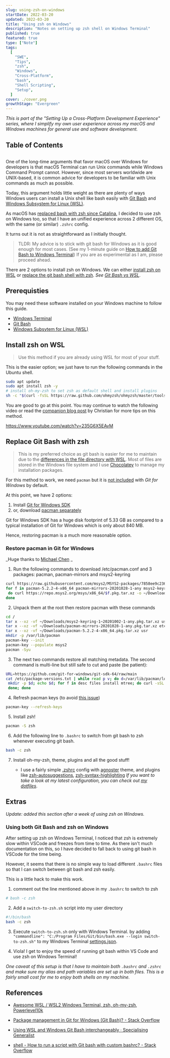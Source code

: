 ```yaml
---
slug: using-zsh-on-windows
startDate: 2022-03-20
updated: 2022-03-20
title: "Using zsh on Windows"
description: "Notes on setting up zsh shell on Windows Terminal"
published: true
featured: true
type: ["Note"]
tags:
  [
    "SWE",
    "Tips",
    "zsh",
    "Windows",
    "Cross-Platform",
    "bash",
    "Shell Scripting",
    "Setup",
  ]
cover: ./cover.png
growthStage: "Evergreen"
---
```


<BasicImage
  src="https://res.cloudinary.com/wtkw/image/upload/v1647790544/waltertengcom/garden/using-zsh-on-windows/cover_jyxvff.png"
  alt="cover"
/>

_This is part of the "Setting Up a Cross-Platform Development Experience" series, where I simplify my own user experience across my macOS and Windows machines for general use and software development._

## Table of Contents

```toc

```

One of the long-time arguments that favor macOS over Windows for developers is that macOS Terminal can run Unix commands while Windows Command Prompt cannot. However, since most servers worldwide are UNIX-based, it is common advice for developers to be familiar with Unix commands as much as possible.

Today, this argument holds little weight as there are plenty of ways Windows users can install a Unix shell like bash easily with
[Git Bash](https://gitforwindows.org/) and [Windows Subsystem for Linux (WSL)](https://docs.microsoft.com/en-us/windows/wsl/install).

As macOS has [replaced bash with zsh since Catalina](https://www.theverge.com/2019/6/4/18651872/apple-macos-catalina-zsh-bash-shell-replacement-features), I decided to use zsh on Windows too, so that I have an unified experience across 2 different OS, with the same (or similar) `.zshrc` config.

It turns out it is not as straightforward as I initially thought.

> TLDR: My advice is to stick with git bash for Windows as it is good enough for most cases. (See my 1-minute guide on [How to add Git Bash to Windows Terminal](/garden/how-to-add-git-bash-to-windows-terminal)) If you are as experimental as I am, please proceed ahead.

There are 2 options to install zsh on Windows. We can either [install zsh on WSL](#install-zsh-on-wsl) or [replace the git bash shell with zsh](#replace-git-bash-with-zsh). _See [Git Bash vs WSL](https://www.reddit.com/r/git/comments/fkpjou/windows_git_bash_vs_cygwin_vs_windows_subsystem/)_.

## Prerequisties

You may need these software installed on your Windows machine to follow this guide.

- [Windows Terminal](https://www.microsoft.com/en-us/p/windows-terminal/9n0dx20hk701)
- [Git Bash](https://gitforwindows.org/)
- [Windows Subsytem for Linux (WSL)](https://docs.microsoft.com/en-us/windows/wsl/install)

## Install zsh on WSL

> Use this method if you are already using WSL for most of your stuff.

This is the easier option; we just have to run the following commands in the Ubuntu shell.

```sh
sudo apt update
sudo apt install zsh -y
# install oh-my-zsh to set zsh as default shell and install plugins
sh -c "$(curl -fsSL https://raw.github.com/ohmyzsh/ohmyzsh/master/tools/install.sh)"
```

You are good to go at this point. You may continue to watch the following video or read the [companion blog post](https://www.the-digital-life.com/awesome-wsl-wsl2-terminal/) by Christian for more tips on this method.

https://www.youtube.com/watch?v=235G6X5EAvM

## Replace Git Bash with zsh

> This is my preferred choice as git bash is easier for me to maintain due to the [differences in the file directory with WSL](https://superuser.com/questions/1471994/git-bash-and-wsl-have-a-different-directory-structure). Most of files are stored in the Windows file system and I use [Chocolatey](https://chocolatey.org/) to manage my installation packages.

For this method to work, we need `pacman` but it is [not included](https://github.com/git-for-windows/git/issues/397#issuecomment-140984199) with _Git for Windows_ by default.

At this point, we have 2 options:

1. Install [Git for Windows SDK](https://stackoverflow.com/questions/32712133/package-management-in-git-for-windows-git-bash/54740597#54740597)
2. or, download [pacman separately](https://stackoverflow.com/questions/32712133/package-management-in-git-for-windows-git-bash/65204171#65204171)

Git for Windows SDK has a huge disk footprint of 5.33 GB as compared to a typical installation of Git for Windows which is only about 840 MB.

Hence, restoring pacman is a much more reasonable option.

### Restore pacman in Git for Windows

_Huge thanks to [Michael Chen](https://stackoverflow.com/questions/32712133/package-management-in-git-for-windows-git-bash/65204171#65204171) _

1. Run the following commands to download /etc/pacman.conf and 3 packages: pacman, pacman-mirrors and msys2-keyring

```sh
curl https://raw.githubusercontent.com/msys2/MSYS2-packages/7858ee9c236402adf569ac7cff6beb1f883ab67c/pacman/pacman.conf -o /etc/pacman.conf
for f in pacman-5.2.2-4-x86_64 pacman-mirrors-20201028-1-any msys2-keyring-1~20201002-1-any;
 do curl https://repo.msys2.org/msys/x86_64/$f.pkg.tar.xz -o ~/Downloads/$f.pkg.tar.xz;
done
```

2. Unpack them at the root then restore pacman with these commands

```sh
cd /
tar x --xz -vf ~/Downloads/msys2-keyring-1~20201002-1-any.pkg.tar.xz usr
tar x --xz -vf ~/Downloads/pacman-mirrors-20201028-1-any.pkg.tar.xz etc
tar x --xz -vf ~/Downloads/pacman-5.2.2-4-x86_64.pkg.tar.xz usr
mkdir -p /var/lib/pacman
pacman-key --init
pacman-key --populate msys2
pacman -Syu
```

3.  The next two commands restore all matching metadata. The second command is multi-line but still safe to cut and paste (be patient):

```sh
URL=https://github.com/git-for-windows/git-sdk-64/raw/main
cat /etc/package-versions.txt | while read p v; do d=/var/lib/pacman/local/$p-$v;
 mkdir -p $d; echo $d; for f in desc files install mtree; do curl -sSL "$URL$d/$f" -o $d/$f;
 done; done
```

4. Refresh pacman keys (to avoid [this issue](https://github.com/msys2/MSYS2-packages/issues/2058))

```sh
pacman-key --refresh-keys
```

5. Install zsh!

```sh
pacman -S zsh
```

6. Add the following line to `.bashrc` to switch from git bash to zsh whenever executing git bash.

```sh
bash -c zsh
```

7. Install oh-my-zsh, theme, plugins and all the good stuff!

   - I use a fairly simple [.zshrc](https://github.com/davzoku/dotfiles) config with [agnoster](https://github.com/agnoster/agnoster-zsh-theme) theme, and plugins like [zsh-autosuggestions](https://github.com/zsh-users/zsh-autosuggestions), [zsh-syntax-highlighting](https://github.com/zsh-users/zsh-syntax-highlighting) _If you want to take a look at my latest configuration, you can check out [my dotfiles](https://github.com/davzoku/dotfiles)_.

## Extras

_Update: added this section after a week of using zsh on Windows._

### Using both Git Bash and zsh on Windows

After setting up zsh on Windows Terminal, I noticed that zsh is extremely slow within VSCode and freezes from time to time. As there isn't much documentation on this, so I have decided to fall back to using git bash in VSCode for the time being.

However, it seems that there is no simple way to load different `.bashrc` files so that I can switch between git bash and zsh easily.

This is a little hack to make this work.

1. comment out the line mentioned above in my `.bashrc` to switch to zsh

```sh
# bash -c zsh
```

2. Add a `switch-to-zsh.sh` script into my user directory

```sh
#!/bin/bash
bash -c zsh
```

3. Execute `switch-to-zsh.sh` only with Windows Terminal. by adding `"commandline": "C:/Program Files/Git/bin/bash.exe --login switch-to-zsh.sh"` to my Windows Terminal [settings.json](https://github.com/davzoku/dotfiles/blob/master/windows/windows-terminal/settings.json).

4. Viola! I get to enjoy the speed of running git bash within VS Code and use zsh on Windows Terminal!

<BasicImage
  src="https://res.cloudinary.com/wtkw/image/upload/v1647790545/waltertengcom/garden/using-zsh-on-windows/vscode-bash_fomn2y.png"
  alt="bash on VS Code"
/>

_One caveat of this setup is that I have to maintain both `.bashrc` and `.zshrc` and make sure my alias and path variables are set up in both files. This is a fairly small cost for me to enjoy both shells on my machine._

## References

- [Awesome WSL / WSL2 Windows Terminal, zsh, oh-my-zsh, Powerlevel10k](https://www.the-digital-life.com/awesome-wsl-wsl2-terminal/)

- [Package management in Git for Windows (Git Bash)? - Stack Overflow](https://stackoverflow.com/questions/32712133/package-management-in-git-for-windows-git-bash)

- [Using WSL and Windows Git Bash interchangeably · Specialising Generalist](https://quotidian-ennui.github.io/blog/2019/09/04/wsl-wingit-bash/)

- [shell - How to run a script with Git bash with custom bashrc? - Stack Overflow](https://stackoverflow.com/questions/22269023/how-to-run-a-script-with-git-bash-with-custom-bashrc)
